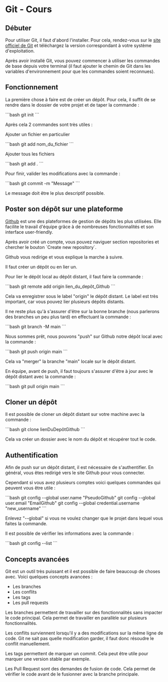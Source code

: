 <h1>Git - Cours</h1>

<h2>Débuter</h2>
<p>Pour utiliser Git, il faut d'abord l'installer. Pour cela, rendez-vous sur le <a href="https://git-scm.com/downloads" target="_blank">site officiel de Git</a> et téléchargez la version correspondant à votre système d'exploitation.</p>
<p>Après avoir installé Git, vous pouvez commencer à utiliser les commandes de base depuis votre terminal (il faut ajouter le chemin de Git dans les variables d'environnement pour que les commandes soient reconnues).</p>


<h2>Fonctionnement</h2>
<p>La première chose à faire est de créer un dépôt. Pour cela, il suffit de se rendre dans le dossier de votre projet et de taper la commande :</p>
```bash
git init
```

<p>Après cela 2 commandes sont très utiles :</p>

<p>Ajouter un fichier en particulier</p>
```bash
git add nom_du_fichier
```

<p>Ajouter tous les fichiers</p>
```bash
git add .
```
<p>Pour finir, valider les modifications avec la commande :</p>
```bash
git commit -m "Message"
```
<p>Le message doit être le plus descriptif possible.</p>


<h2>Poster son dépôt sur une plateforme</h2>
<p><a href={"https://github.com/"} target={'_blank'}>Github</a> est une des plateformes de gestion de dépôts les plus utilisées. Elle facilite le travail d'équipe grâce à de nombreuses fonctionnalités et son interface user-friendly.</p>
<p>Après avoir créé un compte, vous pouvez naviguer section repositories et chercher le bouton `Create new repository`.</p>
<p>Github vous redirige et vous explique la marche à suivre.</p>
<p>Il faut créer un dépôt ou en lier un.</p>
<p>Pour lier le dépôt local au dépôt distant, il faut faire la commande :</p>
```bash
git remote add origin lien_du_depôt_Github
```
<p>Cela va enregistrer sous le label "origin" le dépôt distant. Le label est très important, car vous pouvez lier plusieurs dépôts distants.</p>


<p>Il ne reste plus qu'à s'assurer d'être sur la bonne branche (nous parlerons des branches un peu plus tard) en effectuant la commande : </p>
```bash
git branch -M main
```


<p>Nous sommes prêt, nous pouvons "push" sur Github notre dépôt local avec la commande :</p>
```bash
git push origin main
```
<p>Cela va "merger" la branche "main" locale sur le dépôt distant.</p>

<p>En équipe, avant de push, il faut toujours s'assurer d'être à jour avec le dépôt distant avec la commande : </p>
```bash
git pull origin main
```

<h2>Cloner un dépôt</h2>
<p>Il est possible de cloner un dépôt distant sur votre machine avec la commande : </p>
```bash
git clone lienDuDepôtGithub
```
<p>Cela va créer un dossier avec le nom du dépôt et récupérer tout le code.</p>


<h2>Authentification</h2>
<p>Afin de push sur un dépôt distant, il est nécessaire de s'authentifier. En général, vous êtes redirigé vers le site Github pour vous connecter.</p>
<p>Cependant si vous avez plusieurs comptes voici quelques commandes qui peuvent vous être utile :</p>
```bash
git config --global user.name "PseudoGithub"
git config --global user.email "EmailGithub"
git config --global credential.username "new_username"
```
<p>Enlevez "--global" si vous ne voulez changer que le projet dans lequel vous faites la commande.</p>
<p>Il est possible de vérifier les informations avec la commande : </p>
```bash
git config --list
```

<h2>Concepts avancées</h2>
<p>Git est un outil très puissant et il est possible de faire beaucoup de choses avec. Voici quelques concepts avancées :</p>
<ul>
   <li>Les branches</li>
   <li>Les conflits</li>
   <li>Les tags</li>
   <li>Les pull requests</li>
</ul>
<p>Les branches permettent de travailler sur des fonctionnalités sans impacter le code principal. Cela permet de travailler en parallèle sur plusieurs fonctionnalités.</p>
<p>Les conflits surviennent lorsqu'il y a des modifications sur la même ligne de code. Git ne sait pas quelle modification garder, il faut donc résoudre le conflit manuellement.</p>
<p>Les tags permettent de marquer un commit. Cela peut être utile pour marquer une version stable par exemple.</p>
<p>Les Pull Request sont des demandes de fusion de code. Cela permet de vérifier le code avant de le fusionner avec la branche principale.</p>